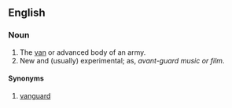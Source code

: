 ==English==
===Noun===
# The [[van]] or advanced body of an army. 
# New and (usually) experimental; as, ''avant-guard music or film''.

====Synonyms====
# [[vanguard]]